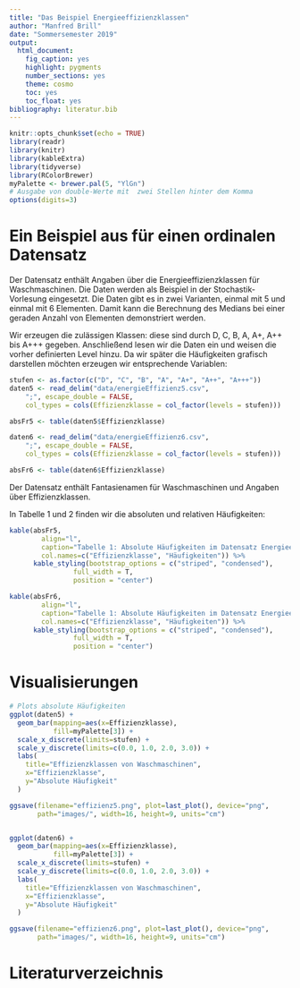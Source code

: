 ```yaml
---
title: "Das Beispiel Energieeffizienzklassen"
author: "Manfred Brill"
date: "Sommersemester 2019"
output: 
  html_document: 
    fig_caption: yes
    highlight: pygments
    number_sections: yes
    theme: cosmo
    toc: yes
    toc_float: yes
bibliography: literatur.bib    
---
```


```r
knitr::opts_chunk$set(echo = TRUE)
library(readr)
library(knitr)
library(kableExtra)
library(tidyverse)
library(RColorBrewer)
myPalette <- brewer.pal(5, "YlGn")
# Ausgabe von double-Werte mit  zwei Stellen hinter dem Komma
options(digits=3)
```

# Ein Beispiel aus für einen ordinalen Datensatz
Der Datensatz enthält Angaben über die Energieeffizienzklassen
für Waschmaschinen. 
Die Daten werden als Beispiel in der Stochastik-Vorlesung
eingesetzt. Die Daten gibt es in  zwei Varianten, einmal
mit 5 und einmal mit 6 Elementen. Damit kann die Berechnung des Medians
bei einer geraden Anzahl von Elementen demonstriert werden.

Wir erzeugen  die zulässigen
Klassen: diese sind durch D, C, B, A, A+, A++ bis A+++ gegeben.
Anschließend lesen wir die Daten ein und weisen die vorher definierten Level
hinzu. Da wir später die Häufigkeiten grafisch darstellen möchten
erzeugen wir entsprechende Variablen:
```r
stufen <- as.factor(c("D", "C", "B", "A", "A+", "A++", "A+++"))
daten5 <- read_delim("data/energieEffizienz5.csv", 
    ";", escape_double = FALSE, 
    col_types = cols(Effizienzklasse = col_factor(levels = stufen)))

absFr5 <- table(daten5$Effizienzklasse)

daten6 <- read_delim("data/energieEffizienz6.csv", 
    ";", escape_double = FALSE, 
    col_types = cols(Effizienzklasse = col_factor(levels = stufen)))

absFr6 <- table(daten6$Effizienzklasse)
```


Der Datensatz enthält Fantasienamen für Waschmaschinen und Angaben über Effizienzklassen.

In Tabelle 1 und 2 finden wir die absoluten und relativen Häufigkeiten:
```r
kable(absFr5,
        align="l",
        caption="Tabelle 1: Absolute Häufigkeiten im Datensatz Energieeffizienzklassen (n=5)",
        col.names=c("Effizienzklasse", "Häufigkeiten")) %>%
      kable_styling(bootstrap_options = c("striped", "condensed"), 
                full_width = T, 
                position = "center")
```


```r
kable(absFr6,
        align="l",
        caption="Tabelle 1: Absolute Häufigkeiten im Datensatz Energieeffizienzklassen (n=6)",
        col.names=c("Effizienzklasse", "Häufigkeiten")) %>%
      kable_styling(bootstrap_options = c("striped", "condensed"), 
                full_width = T, 
                position = "center")
```
# Visualisierungen

```r
# Plots absolute Häufigkeiten
ggplot(daten5) + 
  geom_bar(mapping=aes(x=Effizienzklasse),
           fill=myPalette[3]) +
  scale_x_discrete(limits=stufen) + 
  scale_y_discrete(limits=c(0.0, 1.0, 2.0, 3.0)) +
  labs(
    title="Effizienzklassen von Waschmaschinen", 
    x="Effizienzklasse", 
    y="Absolute Häufigkeit"
  ) 

ggsave(filename="effizienz5.png", plot=last_plot(), device="png",
       path="images/", width=16, height=9, units="cm")


ggplot(daten6) + 
  geom_bar(mapping=aes(x=Effizienzklasse),
           fill=myPalette[3]) +
  scale_x_discrete(limits=stufen) + 
  scale_y_discrete(limits=c(0.0, 1.0, 2.0, 3.0)) +
  labs(
    title="Effizienzklassen von Waschmaschinen", 
    x="Effizienzklasse", 
    y="Absolute Häufigkeit"
  ) 

ggsave(filename="effizienz6.png", plot=last_plot(), device="png",
       path="images/", width=16, height=9, units="cm")

```
# Literaturverzeichnis



